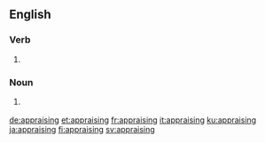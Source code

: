 ==English==

===Verb===
{{head|en|present participle}}

# {{present participle of|appraise|lang=en}}

===Noun===
{{en-noun}}

# {{cx|Scotland|legal|historical|lang=en}} {{alt form|apprising|lang=en}}

[[de:appraising]]
[[et:appraising]]
[[fr:appraising]]
[[it:appraising]]
[[ku:appraising]]
[[ja:appraising]]
[[fi:appraising]]
[[sv:appraising]]
